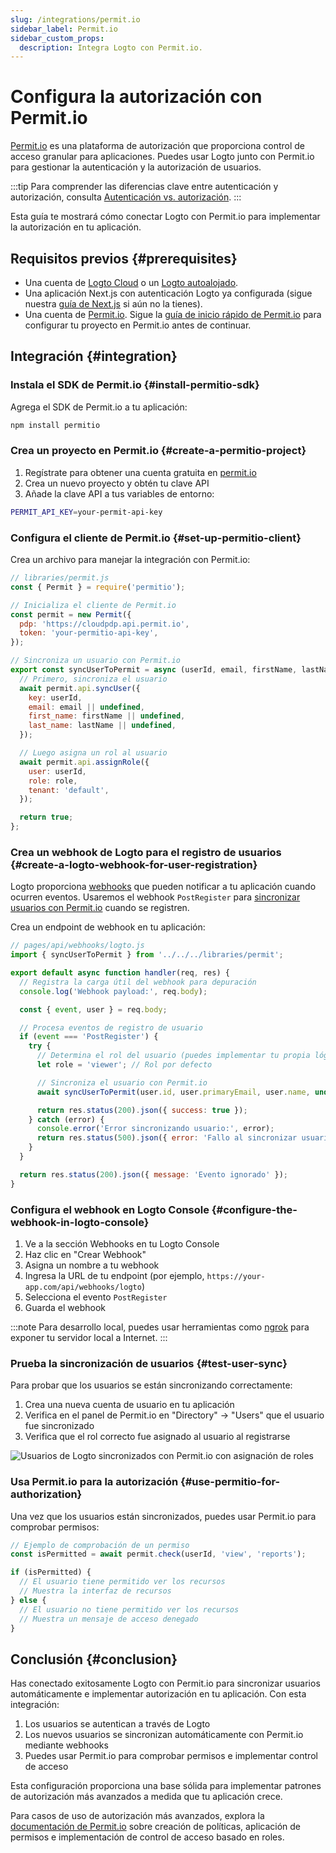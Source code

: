 ```yaml
---
slug: /integrations/permit.io
sidebar_label: Permit.io
sidebar_custom_props:
  description: Integra Logto con Permit.io.
---
```


# Configura la autorización con Permit.io

[Permit.io](https://permit.io/) es una plataforma de autorización que proporciona control de acceso granular para aplicaciones. Puedes usar Logto junto con Permit.io para gestionar la autenticación y la autorización de usuarios.

:::tip
Para comprender las diferencias clave entre autenticación y autorización, consulta [Autenticación vs. autorización](/concepts/authn-vs-authz).
:::

Esta guía te mostrará cómo conectar Logto con Permit.io para implementar la autorización en tu aplicación.

## Requisitos previos \{#prerequisites}

- Una cuenta de [Logto Cloud](https://cloud.logto.io/) o un [Logto autoalojado](https://docs.logto.io/introduction/set-up-logto-oss).
- Una aplicación Next.js con autenticación Logto ya configurada (sigue nuestra [guía de Next.js](https://docs.logto.io/quick-starts/next) si aún no la tienes).
- Una cuenta de [Permit.io](https://app.permit.io/). Sigue la [guía de inicio rápido de Permit.io](https://docs.permit.io/quickstart/) para configurar tu proyecto en Permit.io antes de continuar.

## Integración \{#integration}

### Instala el SDK de Permit.io \{#install-permitio-sdk}

Agrega el SDK de Permit.io a tu aplicación:

```bash
npm install permitio
```

### Crea un proyecto en Permit.io \{#create-a-permitio-project}

1. Regístrate para obtener una cuenta gratuita en [permit.io](https://app.permit.io/)
2. Crea un nuevo proyecto y obtén tu clave API
3. Añade la clave API a tus variables de entorno:

```bash
PERMIT_API_KEY=your-permit-api-key
```

### Configura el cliente de Permit.io \{#set-up-permitio-client}

Crea un archivo para manejar la integración con Permit.io:

```jsx
// libraries/permit.js
const { Permit } = require('permitio');

// Inicializa el cliente de Permit.io
const permit = new Permit({
  pdp: 'https://cloudpdp.api.permit.io',
  token: 'your-permitio-api-key',
});

// Sincroniza un usuario con Permit.io
export const syncUserToPermit = async (userId, email, firstName, lastName, role = 'viewer') => {
  // Primero, sincroniza el usuario
  await permit.api.syncUser({
    key: userId,
    email: email || undefined,
    first_name: firstName || undefined,
    last_name: lastName || undefined,
  });

  // Luego asigna un rol al usuario
  await permit.api.assignRole({
    user: userId,
    role: role,
    tenant: 'default',
  });

  return true;
};
```

### Crea un webhook de Logto para el registro de usuarios \{#create-a-logto-webhook-for-user-registration}

Logto proporciona [webhooks](/developers/webhooks) que pueden notificar a tu aplicación cuando ocurren eventos. Usaremos el webhook `PostRegister` para [sincronizar usuarios con Permit.io](https://docs.permit.io/authentication/permit-and-authentication) cuando se registren.

Crea un endpoint de webhook en tu aplicación:

```jsx
// pages/api/webhooks/logto.js
import { syncUserToPermit } from '../../../libraries/permit';

export default async function handler(req, res) {
  // Registra la carga útil del webhook para depuración
  console.log('Webhook payload:', req.body);

  const { event, user } = req.body;

  // Procesa eventos de registro de usuario
  if (event === 'PostRegister') {
    try {
      // Determina el rol del usuario (puedes implementar tu propia lógica aquí)
      let role = 'viewer'; // Rol por defecto

      // Sincroniza el usuario con Permit.io
      await syncUserToPermit(user.id, user.primaryEmail, user.name, undefined, role);

      return res.status(200).json({ success: true });
    } catch (error) {
      console.error('Error sincronizando usuario:', error);
      return res.status(500).json({ error: 'Fallo al sincronizar usuario' });
    }
  }

  return res.status(200).json({ message: 'Evento ignorado' });
}
```

### Configura el webhook en Logto Console \{#configure-the-webhook-in-logto-console}

1. Ve a la sección Webhooks en tu Logto Console
2. Haz clic en "Crear Webhook"
3. Asigna un nombre a tu webhook
4. Ingresa la URL de tu endpoint (por ejemplo, `https://your-app.com/api/webhooks/logto`)
5. Selecciona el evento `PostRegister`
6. Guarda el webhook

:::note
Para desarrollo local, puedes usar herramientas como [ngrok](https://ngrok.com/) para exponer tu servidor local a Internet.
:::

### Prueba la sincronización de usuarios \{#test-user-sync}

Para probar que los usuarios se están sincronizando correctamente:

1. Crea una nueva cuenta de usuario en tu aplicación
2. Verifica en el panel de Permit.io en "Directory" → "Users" que el usuario fue sincronizado
3. Verifica que el rol correcto fue asignado al usuario al registrarse

![Usuarios de Logto sincronizados con Permit.io con asignación de roles](./permitio.png)

### Usa Permit.io para la autorización \{#use-permitio-for-authorization}

Una vez que los usuarios están sincronizados, puedes usar Permit.io para comprobar permisos:

```jsx
// Ejemplo de comprobación de un permiso
const isPermitted = await permit.check(userId, 'view', 'reports');

if (isPermitted) {
  // El usuario tiene permitido ver los recursos
  // Muestra la interfaz de recursos
} else {
  // El usuario no tiene permitido ver los recursos
  // Muestra un mensaje de acceso denegado
}
```

## Conclusión \{#conclusion}

Has conectado exitosamente Logto con Permit.io para sincronizar usuarios automáticamente e implementar autorización en tu aplicación. Con esta integración:

1. Los usuarios se autentican a través de Logto
2. Los nuevos usuarios se sincronizan automáticamente con Permit.io mediante webhooks
3. Puedes usar Permit.io para comprobar permisos e implementar control de acceso

Esta configuración proporciona una base sólida para implementar patrones de autorización más avanzados a medida que tu aplicación crece.

Para casos de uso de autorización más avanzados, explora la [documentación de Permit.io](https://docs.permit.io/) sobre creación de políticas, aplicación de permisos e implementación de control de acceso basado en roles.
